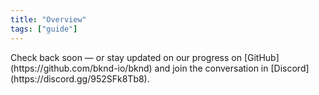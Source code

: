 ```yaml
---
title: "Overview"
tags: ["guide"]
---
```


<CalloutInfo title="The documentation is currently a work in progress">
  Check back soon — or stay updated on our progress on
  [GitHub](https://github.com/bknd-io/bknd) and join the conversation in
  [Discord](https://discord.gg/952SFk8Tb8).
</CalloutInfo>
